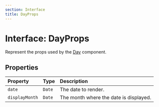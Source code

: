 ```yaml
---
section: Interface
title: DayProps
---
```


# Interface: DayProps

Represent the props used by the [Day](/api/latest/functions/Day.mdx) component.

## Properties

| Property | Type | Description |
| :------ | :------ | :------ |
| `date` | `Date` | The date to render. |
| `displayMonth` | `Date` | The month where the date is displayed. |
